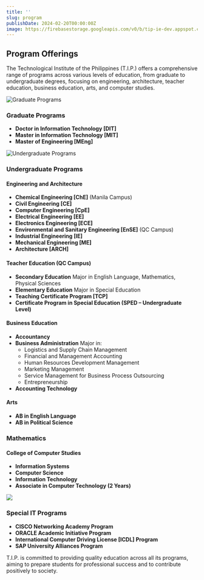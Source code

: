```yaml
---
title: ''
slug: program
publishDate: 2024-02-20T00:00:00Z
image: https://firebasestorage.googleapis.com/v0/b/tip-ie-dev.appspot.com/o/enhanced_burned_image_1.png?alt=media&token=815c766a-4a24-4a4a-932e-d2169e355ecd
---
```


<h2 class="text-center text-accent">Program Offerings</h2>

The Technological Institute of the Philippines (T.I.P.) offers a comprehensive range of programs across various levels of education, from graduate to undergraduate degrees, focusing on engineering, architecture, teacher education, business education, arts, and computer studies.

<img class="mx-auto" src="https://firebasestorage.googleapis.com/v0/b/tip-ie-dev.appspot.com/o/grad.png?alt=media&token=6a262eb6-3468-47da-8440-8b82d434584c" alt="Graduate Programs" class="mx-auto w-full" />

<h3 class="text-center text-secondary">Graduate Programs</h3>

- **Doctor in Information Technology [DIT]**
- **Master in Information Technology [MIT]**
- **Master of Engineering [MEng]**

<img class="mx-auto" src="https://firebasestorage.googleapis.com/v0/b/tip-ie-dev.appspot.com/o/merged_scaled_image.jpg?alt=media&token=2d199d29-418b-45f7-971f-8738839765e6" alt="Undergraduate Programs" class="mx-auto w-full" />

<h3 class="text-center text-secondary">Undergraduate Programs</h3>

<h4 class="text-left text-accent">Engineering and Architecture</h4>

- **Chemical Engineering [ChE]** (Manila Campus)
- **Civil Engineering [CE]**
- **Computer Engineering [CpE]**
- **Electrical Engineering [EE]**
- **Electronics Engineering [ECE]**
- **Environmental and Sanitary Engineering [EnSE]** (QC Campus)
- **Industrial Engineering [IE]**
- **Mechanical Engineering [ME]**
- **Architecture [ARCH]**

<h4 class="text-left text-accent">Teacher Education (QC Campus)</h4>

- **Secondary Education** Major in English Language, Mathematics, Physical Sciences
- **Elementary Education** Major in Special Education
- **Teaching Certificate Program [TCP]**
- **Certificate Program in Special Education (SPED – Undergraduate Level)**

<h4 class="text-left text-accent">Business Education</h4>

- **Accountancy**
- **Business Administration** Major in:
  - Logistics and Supply Chain Management
  - Financial and Management Accounting
  - Human Resources Development Management
  - Marketing Management
  - Service Management for Business Process Outsourcing
  - Entrepreneurship
- **Accounting Technology**


<h4 class="text-left text-accent">Arts</h4>

- **AB in English Language**
- **AB in Political Science**

<h3 class="text-center text-secondary">Mathematics</h3>

<h4 class="text-left text-accent">College of Computer Studies</h4>

- **Information Systems**
- **Computer Science**
- **Information Technology**
- **Associate in Computer Technology (2 Years)**

<img class="mx-auto" src="https://firebasestorage.googleapis.com/v0/b/tip-ie-dev.appspot.com/o/tip-logo.png?alt=media&token=0a10da52-0a03-4008-9afb-4ea6417fb9d8" />

<h3 class="text-center text-secondary">Special IT Programs</h3>

- **CISCO Networking Academy Program**
- **ORACLE Academic Initiative Program**
- **International Computer Driving License [ICDL] Program**
- **SAP University Alliances Program**

T.I.P. is committed to providing quality education across all its programs, aiming to prepare students for professional success and to contribute positively to society.
